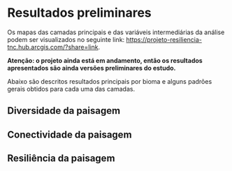 # Resultados preliminares

Os mapas das camadas principais e das variáveis intermediárias da análise podem ser visualizados no seguinte link: [https://projeto-resiliencia-tnc.hub.arcgis.com/?share=link](https://projeto-resiliencia-tnc.hub.arcgis.com/?share=link).

**Atenção: o projeto ainda está em andamento, então os resultados apresentados são ainda versões preliminares do estudo.**

Abaixo são descritos resultados principais por bioma e alguns padrões gerais obtidos para cada uma das camadas.

## Diversidade da paisagem

<!---
[explorar resultados; discutir resultados quebrando pelas variáveis, para saber qual atributo está influenciando mais na diversidade da paisagem]
-->

## Conectividade da paisagem

## Resiliência da paisagem

<!---
[padrões gerais para cada bioma; incluir recorte de cada bioma e breve descrição]
-->
